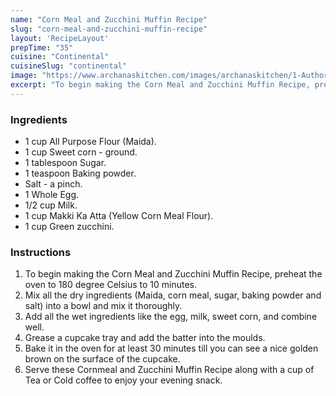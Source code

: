 ---
name: "Corn Meal and Zucchini Muffin Recipe"
slug: "corn-meal-and-zucchini-muffin-recipe"
layout: 'RecipeLayout'
prepTime: "35"
cuisine: "Continental"
cuisineSlug: "continental"
image: "https://www.archanaskitchen.com/images/archanaskitchen/1-Author/sibyl_sunitha/Corn_Meal_and_Zucchini_Muffin_Recipe.jpg"
excerpt: "To begin making the Corn Meal and Zucchini Muffin Recipe, preheat the oven to 180 degree Celsius to 10 minutes"
---

### Ingredients

- 1 cup All Purpose Flour (Maida).
- 1 cup Sweet corn - ground.
- 1 tablespoon Sugar.
- 1 teaspoon Baking powder.
- Salt - a pinch.
- 1 Whole Egg.
- 1/2 cup Milk.
- 1 cup Makki Ka Atta (Yellow Corn Meal Flour).
- 1 cup Green zucchini.

### Instructions

1. To begin making the Corn Meal and Zucchini Muffin Recipe, preheat the oven to 180 degree Celsius to 10 minutes.
1. Mix all the dry ingredients (Maida, corn meal, sugar, baking powder and salt) into a bowl and mix it thoroughly.
1. Add all the wet ingredients like the egg, milk, sweet corn, and combine well.
1.  Grease a cupcake tray and add the batter into the moulds.
1. Bake it in the oven for at least 30 minutes till you can see a nice golden brown on the surface of the cupcake.
1. Serve these Cornmeal and Zucchini Muffin Recipe along with a cup of Tea or Cold coffee to enjoy your evening snack.
